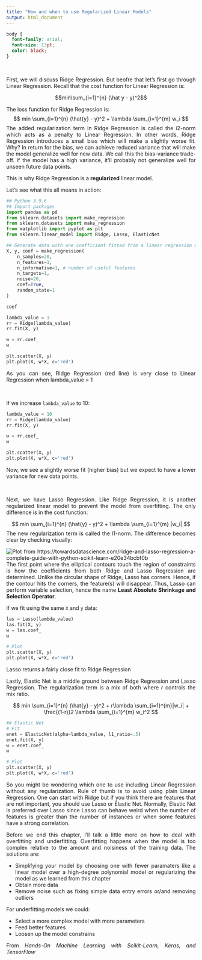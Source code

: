 ```yaml
---
title: "How and when to use Regularized Linear Models"
output: html_document
---
```


```css
body {
  font-family: arial;
  font-size: 13pt;
  color: black;
}
```

<style> body {text-align: justify} </style>

<br>

First, we will discuss Ridge Regression. But beofre that let's first go through Linear Regression. Recall that the cost function for Linear Regression is:

$$min\sum_{i=1}^{n} (\hat y - y)^2$$

The loss function for Ridge Regression is: $$ min \sum_{i=1}^{n} (\hat{y} - y)^2 + \lambda \sum_{i=1}^{m} w_i $$ The added regularization term in Ridge Regression is called the $l2$-norm which acts as a penalty to Linear Regression. In other words, Ridge Regression introduces a small bias which will make a slightly worse fit. Why? In return for the bias, we can achieve reduced variance that will make the model generalize well for new data. We call this the bias-variance trade-off. If the model has a high variance, it'll probably not generalize well for unseen future data points.

This is why Ridge Regression is a **regularized** linear model.

Let's see what this all means in action:

```python
## Python 3.9.6
## Import packages
import pandas as pd
from sklearn.datasets import make_regression
from sklearn.datasets import make_regression
from matplotlib import pyplot as plt
from sklearn.linear_model import Ridge, Lasso, ElasticNet
```

```python
## Generate data with one coefficient fitted from a linear regression model
X, y, coef = make_regression(
    n_samples=20,
    n_features=1,
    n_informative=1, # number of useful features
    n_targets=1,
    noise=20,
    coef=True,
    random_state=1
)

coef
```

```python
lambda_value = 1 
rr = Ridge(lambda_value) 
rr.fit(X, y)

w = rr.coef_
w

plt.scatter(X, y)
plt.plot(X, w*X, c='red')
```

As you can see, Ridge Regression (red line) is very close to Linear Regression when lambda_value = 1

<br>

If we increase `lambda_value` to 10:

```python
lambda_value = 10 
rr = Ridge(lambda_value) 
rr.fit(X, y)

w = rr.coef_
w

plt.scatter(X, y)
plt.plot(X, w*X, c='red')
```

Now, we see a slightly worse fit (higher bias) but we expect to have a lower variance for new data points.

<br>

Next, we have Lasso Regression. Like Ridge Regression, it is another regularized linear model to prevent the model from overfitting. The only difference is in the cost function:

$$ min \sum_{i=1}^{n} (\hat{y} - y)^2 + \lambda \sum_{i=1}^{m} |w_i| $$ The new regularization term is called the $l1$-norm. The difference becomes clear by checking visually:

![Plot from <https://towardsdatascience.com/ridge-and-lasso-regression-a-complete-guide-with-python-scikit-learn-e20e34bcbf0b>](imgs/regularized_img1.png)
The first point where the elliptical contours touch the region of constraints is how the coefficients from both Ridge and Lasso Regression are determined. Unlike the circular shape of Ridge, Lasso has corners. Hence, if the contour hits the corners, the feature(s) will disappear. Thus, Lasso can perform variable selection, hence the name **Least Absolute Shrinkage and Selection Operator**.

If we fit using the same `X` and `y` data:

```python
las = Lasso(lambda_value)
las.fit(X, y)
w = las.coef_
w
```

```python
# Plot
plt.scatter(X, y)
plt.plot(X, w*X, c='red')
```

Lasso returns a fairly close fit to Ridge Regression

Lastly, Elastic Net is a middle ground between Ridge Regression and Lasso Regression. The regularization term is a mix of both where $r$ controls the mix ratio.

$$ min \sum_{i=1}^{n} (\hat{y} - y)^2 + r\lambda \sum_{i=1}^{m}|w_i| + \frac{(1-r)}2 \lambda \sum_{i=1}^{m} w_i^2 $$

```python
## Elastic Net
# Fit
enet = ElasticNet(alpha=lambda_value, l1_ratio=.5)
enet.fit(X, y)
w = enet.coef_
w
```

```python
# Plot
plt.scatter(X, y)
plt.plot(X, w*X, c='red')
```

So you might be wondering which one to use including Linear Regression without any regularization. Rule of thumb is to avoid using plain Linear Regression. One can start with Ridge but if you think there are features that are not important, you should use Lasso or Elastic Net. Normally, Elastic Net is preferred over Lasso since Lasso can behave weird when the number of features is greater than the number of instances or when some features have a strong correlation.

Before we end this chapter, I'll talk a little more on how to deal with overfitting and underfitting. Overfitting happens when the model is too complex relative to the amount and noisiness of the training data. The solutions are:

-   Simplifying your model by choosing one with fewer paramaters like a linear model over a high-degree polynomial model or regularizing the model as we learned from this chapter
-   Obtain more data
-   Remove noise such as fixing simple data entry errors or/and removing outliers

For underfitting models we could:

-   Select a more complex model with more parameters
-   Feed better features
-   Loosen up the model constrains

From *Hands-On Machine Learning with Scikit-Learn, Keras, and TensorFlow*
